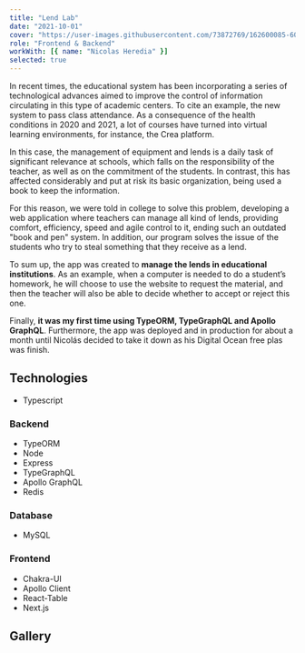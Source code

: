 ```yaml
---
title: "Lend Lab"
date: "2021-10-01"
cover: "https://user-images.githubusercontent.com/73872769/162600085-607449a0-c228-421f-a731-6f85ca288f03.png"
role: "Frontend & Backend"
workWith: [{ name: "Nicolas Heredia" }]
selected: true
---
```


In recent times, the educational system has been incorporating a series of technological advances aimed to improve the control of information circulating in this type of academic centers. To cite an example, the new system to pass class attendance. As a consequence of the health conditions in 2020 and 2021, a lot of courses have turned into virtual learning environments, for instance, the Crea platform.

In this case, the management of equipment and lends is a daily task of significant relevance at schools, which falls on the responsibility of the teacher, as well as on the commitment of the students. In contrast, this has affected considerably and put at risk its basic organization, being used a book to keep the information.

For this reason, we were told in college to solve this problem, developing a web application where teachers can manage all kind of lends, providing comfort, efficiency, speed and agile control to it, ending such an outdated "book and pen" system. In addition, our program solves the issue of the students who try to steal something that they receive as a lend.

To sum up, the app was created to **manage the lends in educational institutions**. As an example, when a computer is needed to do a student’s homework, he will choose to use the website to request the material, and then the teacher will also be able to decide whether to accept or reject this one.

Finally, **it was my first time using TypeORM, TypeGraphQL and Apollo GraphQL**. Furthermore, the app was deployed and in production for about a month until Nicolás decided to take it down as his Digital Ocean free plas was finish.

## Technologies

- Typescript

### Backend

- TypeORM
- Node
- Express
- TypeGraphQL
- Apollo GraphQL
- Redis

### Database

- MySQL

### Frontend

- Chakra-UI
- Apollo Client
- React-Table
- Next.js


## Gallery

<GalleryImage
  image="https://user-images.githubusercontent.com/73872769/162651292-0f4e7cca-d37b-4d53-8541-01abb1199832.png"
  alt="landing"
  caption="The landing page"
/>

<GalleryImage
  image="https://user-images.githubusercontent.com/73872769/162651322-fa610c19-3df6-4178-a48d-8a8ef8c62b85.png"
  alt="register"
  caption="The register page"
/>

<GalleryImage
  image="https://user-images.githubusercontent.com/73872769/162651315-1062ff4c-b4de-46c8-a24e-11db90863bcb.png"
  alt="student home"
  caption="The student's home page"
/>

<GalleryImage
  image="https://user-images.githubusercontent.com/73872769/162651334-37b3cee8-553a-4698-bfd7-36c1e11ba073.png"
  alt="student reserves"
  caption="The student's reserves page"
/>

<GalleryImage
  image="https://user-images.githubusercontent.com/73872769/162651384-b9a70afc-05d2-46e1-bd76-b8a8d59fdfa1.png"
  alt="search"
  caption="Search results"
/>

<GalleryImage
  image="https://user-images.githubusercontent.com/73872769/162651352-fe44e793-d727-47e7-b244-489aa59b9269.png"
  alt="laboratorist-reserves"
  caption="The laboratorists reserves page."
/>

<GalleryImage
  image="https://user-images.githubusercontent.com/73872769/162651403-9dda3712-d27b-467c-8a8c-cd3f4e77946c.png"
  alt="export table to excel"
  caption="Exporting a table to excel."
/>
